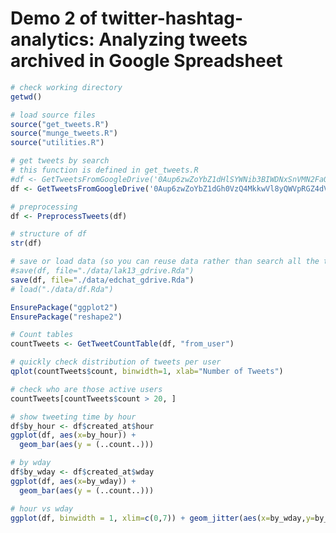 Demo 2 of twitter-hashtag-analytics: Analyzing tweets archived in Google Spreadsheet
========================================================

```r
# check working directory
getwd()

# load source files
source("get_tweets.R")
source("munge_tweets.R")
source("utilities.R")
```

```r
# get tweets by search
# this function is defined in get_tweets.R
#df <- GetTweetsFromGoogleDrive('0Aup6zwZoYbZ1dHlSYWNib3BIWDNxSnVMN2FaQndCNmc') # #lak13
df <- GetTweetsFromGoogleDrive('0Aup6zwZoYbZ1dGh0VzQ4MkkwVl8yQWVpRGZ4dVBCekE') # #edchat

# preprocessing
df <- PreprocessTweets(df)

# structure of df
str(df)

# save or load data (so you can reuse data rather than search all the time)
#save(df, file="./data/lak13_gdrive.Rda")
save(df, file="./data/edchat_gdrive.Rda")
# load("./data/df.Rda")
```

```r
EnsurePackage("ggplot2")
EnsurePackage("reshape2")

# Count tables
countTweets <- GetTweetCountTable(df, "from_user")

# quickly check distribution of tweets per user
qplot(countTweets$count, binwidth=1, xlab="Number of Tweets")

# check who are those active users
countTweets[countTweets$count > 20, ]
```

```r
# show tweeting time by hour
df$by_hour <- df$created_at$hour
ggplot(df, aes(x=by_hour)) + 
  geom_bar(aes(y = (..count..)))

# by wday
df$by_wday <- df$created_at$wday
ggplot(df, aes(x=by_wday)) + 
  geom_bar(aes(y = (..count..)))

# hour vs wday
ggplot(df, binwidth = 1, xlim=c(0,7)) + geom_jitter(aes(x=by_wday,y=by_hour))
```
